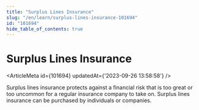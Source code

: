 ```yaml
---
title: "Surplus Lines Insurance"
slug: "/en/learn/surplus-lines-insurance-101694"
id: "101694"
hide_table_of_contents: true
---
```



# Surplus Lines Insurance

<ArticleMeta id={101694} updatedAt={'2023-09-26 13:58:58'} />
<div className='border-solid border-b border-t-0 my-4 border-[var(--ifm-color-gray-300)]' />

Surplus lines insurance protects against a financial risk that is too great or too uncommon for a regular insurance company to take on. Surplus lines insurance can be purchased by individuals or companies.
